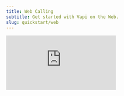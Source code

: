 ```yaml
---
title: Web Calling
subtitle: Get started with Vapi on the Web.
slug: quickstart/web
---
```


<Frame>
  <div class="video-embed-wrapper">
    <iframe
      src="https://www.youtube.com/embed/PUb-cseRNr4?si=NP-GO8tU46hibfuW"
      title='An embedded YouTube video titled "Quickstart: Web"'
      frameborder="0"
      allow="fullscreen; accelerometer; autoplay; clipboard-write; encrypted-media; gyroscope; picture-in-picture; web-share"
      allowfullscreen
      referrerpolicy="strict-origin-when-cross-origin"
    />
  </div>
</Frame>

Anywhere you can run client-side JavaScript, you can run Vapi. All the way from vanilla to complex component-based applications with React and Next.js.

<CardGroup cols={2}>
  <Card title="The Web SDK" icon="window" iconType="duotone" href="/sdk/web">
    Explore the full Vapi Web SDK.
  </Card>
  <Card
    title="Live React Demo"
    icon="arrow-up-right-from-square"
        color="#f25130"
    href="https://stackblitz.com/~/github.com/VapiAI/quickstart-react"
  >
    Follow along as you read.
  </Card>
</CardGroup>

## Installation

<Markdown src="../snippets/sdks/web/install-web-sdk.mdx" />

<Markdown src="../snippets/sdks/web/import-web-sdk.mdx" />

## Starting a Call

Assistants can either be created on the fly (temporary) or created & persisted to your account (persistent).

### Option 1: Temporary Assistant

If you want to customize properties from the frontend on the fly, you can create an assistant configuration object and pass it to the `.start()` method.

<AccordionGroup>
  <Accordion title="Assistant Configuration" icon="brackets-curly" iconType="solid">
    Here are the options we will pass to `.start()`:

    ```javascript
      const assistantOptions = {
        name: "Vapi’s Pizza Front Desk",
        firstMessage: "Vappy’s Pizzeria speaking, how can I help you?",
        transcriber: {
          provider: "deepgram",
          model: "nova-2",
          language: "en-US",
        },
        voice: {
          provider: "playht",
          voiceId: "jennifer",
        },
        model: {
          provider: "openai",
          model: "gpt-4",
          messages: [
            {
              role: "system",
              content: `You are a voice assistant for Vappy’s Pizzeria, a pizza shop located on the Internet.

      Your job is to take the order of customers calling in. The menu has only 3 types
      of items: pizza, sides, and drinks. There are no other types of items on the menu.

      1) There are 3 kinds of pizza: cheese pizza, pepperoni pizza, and vegetarian pizza
      (often called "veggie" pizza).
      2) There are 3 kinds of sides: french fries, garlic bread, and chicken wings.
      3) There are 2 kinds of drinks: soda, and water. (if a customer asks for a
      brand name like "coca cola", just let them know that we only offer "soda")

      Customers can only order 1 of each item. If a customer tries to order more
      than 1 item within each category, politely inform them that only 1 item per
      category may be ordered.

      Customers must order 1 item from at least 1 category to have a complete order.
      They can order just a pizza, or just a side, or just a drink.

      Be sure to introduce the menu items, don't assume that the caller knows what
      is on the menu (most appropriate at the start of the conversation).

      If the customer goes off-topic or off-track and talks about anything but the
      process of ordering, politely steer the conversation back to collecting their order.

      Once you have all the information you need pertaining to their order, you can
      end the conversation. You can say something like "Awesome, we'll have that ready
      for you in 10-20 minutes." to naturally let the customer know the order has been
      fully communicated.

      It is important that you collect the order in an efficient manner (succinct replies
      & direct questions). You only have 1 task here, and it is to collect the customers
      order, then end the conversation.

      - Be sure to be kind of funny and witty!
      - Keep all your responses short and simple. Use casual language, phrases like "Umm...", "Well...", and "I mean" are preferred.
      - This is a voice conversation, so keep your responses short, like in a real conversation. Don't ramble for too long.`,
            },
          ],
        },
      };
    ```
    Let's break down the configuration options we passed:

    - **name:** the display name for the assistant in our dashboard (for internal purposes only)
    - **firstMessage:** the first message that our assistant will say when it picks up the web call
    - **transcriber:** the transcriber is what turns user speech into processable text for our LLM. This is the first step in the end-to-end voice pipeline. We are using Deepgram for transcription, specifically, their `Nova 2` model. We also set the language to be transcribed as English.
    - **voice:** the final portion of the voice pipeline is turning LLM output-text into speech. This process is called "Text-to-speech" (or TTS for short). We use a voice provider called PlayHT, & a voice provided by them called `jennifer`.
    - **model:** for our LLM, we use `gpt-4` (from OpenAI) & set our system prompt for the assistant. The system prompt configures the context, role, personality, instructions and so on for the assistant. In our case, the system prompt above will give us the behaviour we want.

   </Accordion>
</AccordionGroup>

Now we can call `.start()`, passing the temporary assistant configuration:

```javascript
vapi.start(assistantOptions);
```

More configuration options can be found in the [Assistant](/api-reference/assistants/create-assistant) API reference.

### Option 2: Persistent Assistant

If you want to create an assistant that you can reuse across multiple calls, you can create a persistent assistant in the [Vapi Dashboard](https://dashboard.vapi.ai). Here's how you can do that:

<Markdown src="../snippets/quickstart/dashboard/assistant-setup-inbound.mdx" />

To customize additional fields, this can be done via the [Assistant](/api-reference/assistants/create-assistant) API instead.

Then, you can copy the assistant's ID at the top of the assistant detail page:

<Frame>
  <img src="../static/images/quickstart/assistant-id-dashboard.png" />
</Frame>

Now we can call `.start()`, passing the persistent assistant's ID:

```javascript
vapi.start("79f3XXXX-XXXX-XXXX-XXXX-XXXXXXXXce48");
```

If you need to override any assistant settings or set template variables, you can pass `assistantOverrides` as the second argument.

For example, if the first message is "Hello `{{name}}`", you can set `assistantOverrides` to replace `{{name}}` with `John`:

```javascript
const assistantOverrides = {
  transcriber: {
    provider: "deepgram",
    model: "nova-2",
    language: "en-US",
  },
  recordingEnabled: false,
  variableValues: {
    name: "John",
  },
};

vapi.start("79f3XXXX-XXXX-XXXX-XXXX-XXXXXXXXce48", assistantOverrides);
```
